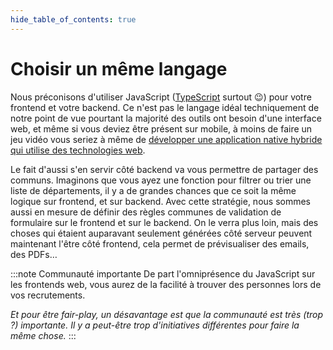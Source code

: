 ```yaml
---
hide_table_of_contents: true
---
```


# Choisir un même langage

Nous préconisons d'utiliser JavaScript ([TypeScript](https://www.typescriptlang.org/) surtout 😉) pour votre frontend et votre backend. Ce n'est pas le langage idéal techniquement de notre point de vue pourtant la majorité des outils ont besoin d'une interface web, et même si vous deviez être présent sur mobile, à moins de faire un jeu vidéo vous seriez à même de [développer une application native hybride qui utilise des technologies web](web-framework-strategy/native-application-compatibility.mdx).

Le fait d'aussi s'en servir côté backend va vous permettre de partager des communs. Imaginons que vous ayez une fonction pour filtrer ou trier une liste de départements, il y a de grandes chances que ce soit la même logique sur frontend, et sur backend. Avec cette stratégie, nous sommes aussi en mesure de définir des règles communes de validation de formulaire sur le frontend et sur le backend. On le verra plus loin, mais des choses qui étaient auparavant seulement générées côté serveur peuvent maintenant l'être côté frontend, cela permet de prévisualiser des emails, des PDFs…

:::note Communauté importante
De part l'omniprésence du JavaScript sur les frontends web, vous aurez de la facilité à trouver des personnes lors de vos recrutements.

_Et pour être fair-play, un désavantage est que la communauté est très (trop ?) importante. Il y a peut-être trop d'initiatives différentes pour faire la même chose._
:::
